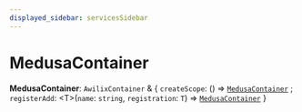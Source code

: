 ```yaml
---
displayed_sidebar: servicesSidebar
---
```



# MedusaContainer

 **MedusaContainer**: `AwilixContainer` & { `createScope`: () => [`MedusaContainer`](MedusaContainer-1.mdx) ; `registerAdd`: <T\>(`name`: `string`, `registration`: `T`) => [`MedusaContainer`](MedusaContainer-1.mdx)  }
